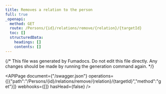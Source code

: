 ```yaml
---
title: Removes a relation to the person
full: true
_openapi:
  method: GET
  route: /Persons/{id}/relations/remove/{relation}/{targetId}
  toc: []
  structuredData:
    headings: []
    contents: []
---
```


{/* This file was generated by Fumadocs.
Do not edit this file directly. Any changes should be made by running the generation command again. */}

<APIPage document={"/swagger.json"} operations={[{"path":"/Persons/{id}/relations/remove/{relation}/{targetId}","method":"get"}]} webhooks={[]} hasHead={false} />
